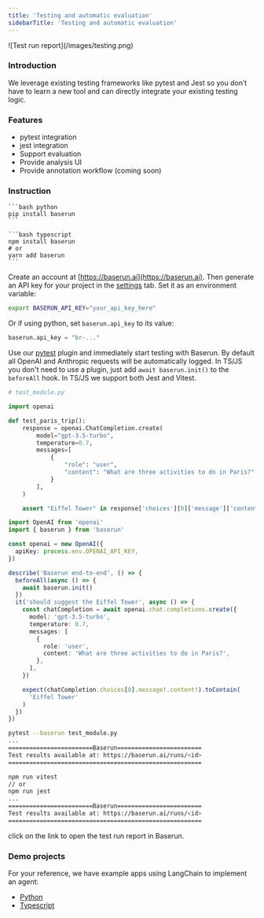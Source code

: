 ```yaml
---
title: 'Testing and automatic evaluation'
sidebarTitle: 'Testing and automatic evaluation'
---
```

<Frame>
![Test run report](/images/testing.png)
</Frame>

### Introduction

We leverage existing testing frameworks like pytest and Jest so you don’t have to learn a new tool and can directly integrate your existing testing logic.

### Features

- pytest integration
- jest integration
- Support evaluation
- Provide analysis UI
- Provide annotation workflow (coming soon)

### Instruction

<Steps>
<Step title="Install Baserun SDK">

<CodeGroup>

    ```bash python
    pip install baserun
    ```

    ```bash typescript
    npm install baserun
    # or
    yarn add baserun
    ```

</CodeGroup>
</Step>
<Step title="Generate an API key">

Create an account at [https://baserun.ai](https://baserun.ai). Then generate an API key for your project in the [settings](https://baserun.ai/settings) tab. Set it as an environment variable:

```bash
export BASERUN_API_KEY="your_api_key_here"
```

Or if using python, set `baserun.api_key` to its value:

```python
baserun.api_key = "br-..."
```

</Step>
<Step title="Define the test">

Use our [pytest](/pytest) plugin and immediately start testing with Baserun. By default all OpenAI and Anthropic requests will be automatically logged.
In TS/JS you don't need to use a plugin, just add `await baserun.init()` to the `beforeAll` hook.
In TS/JS we support both Jest and Vitest.

<CodeGroup>

```python python
# test_module.py

import openai

def test_paris_trip():
    response = openai.ChatCompletion.create(
        model="gpt-3.5-turbo",
        temperature=0.7,
        messages=[
            {
                "role": "user",
                "content": "What are three activities to do in Paris?"
            }
        ],
    )

    assert "Eiffel Tower" in response['choices'][0]['message']['content']
```

```typescript typescript
import OpenAI from 'openai'
import { baserun } from 'baserun'

const openai = new OpenAI({
  apiKey: process.env.OPENAI_API_KEY,
})

describe('Baserun end-to-end', () => {
  beforeAll(async () => {
    await baserun.init()
  })
  it('should suggest the Eiffel Tower', async () => {
    const chatCompletion = await openai.chat.completions.create({
      model: 'gpt-3.5-turbo',
      temperature: 0.7,
      messages: [
        {
          role: 'user',
          content: 'What are three activities to do in Paris?',
        },
      ],
    })

    expect(chatCompletion.choices[0].message!.content!).toContain(
      'Eiffel Tower'
    )
  })
})
```

</CodeGroup>
</Step>
<Step title="Run test">

<CodeGroup>

```bash python
pytest --baserun test_module.py
...
========================Baserun========================
Test results available at: https://baserun.ai/runs/<id>
=======================================================
```

```bash typescript
npm run vitest
// or
npm run jest
...
========================Baserun========================
Test results available at: https://baserun.ai/runs/<id>
=======================================================
```

</CodeGroup>
</Step>

</Steps>

click on the link to open the test run report in Baserun.

### Demo projects

For your reference, we have example apps using LangChain to implement an agent:

- [Python](https://github.com/baserun-ai/testing-agent/)
- [Typescript](https://github.com/baserun-ai/testing-agent-js/)
